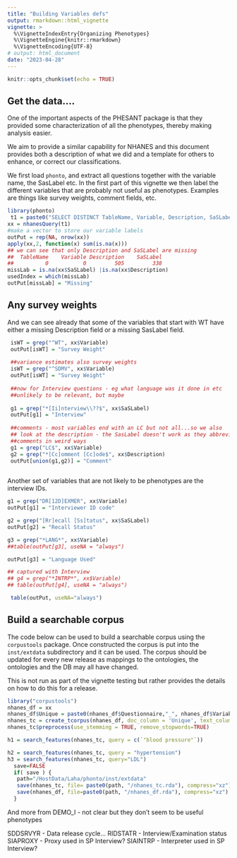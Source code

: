 ```yaml
---
title: "Building Variables defs"
output: rmarkdown::html_vignette
vignette: >
  %\VignetteIndexEntry{Organizing Phenotypes}
  %\VignetteEngine{knitr::rmarkdown}
  %\VignetteEncoding{UTF-8}
# output: html_document
date: "2023-04-28"
---
```


```r
knitr::opts_chunk$set(echo = TRUE)
```

## Get the data....
One of the important aspects of the PHESANT package is that they provided some characterization of all the phenotypes, thereby making analysis easier.

We aim to provide a similar capability for NHANES and this document provides both a description of what we did and a template for others to enhance, or correct our classifications.

We first load `phonto`, and extract all questions together with the variable name, the SasLabel etc.  In the first part of this vignette we then label the different variables that are probably not useful as phenotypes.  Examples are things like survey weights, comment fields, etc.

```r
library(phonto)
 t1 = paste0("SELECT DISTINCT TableName, Variable, Description, SaSLabel FROM  Metadata.QuestionnaireVariables")
xx = nhanesQuery(t1)
#make a vector to store our variable labels
outPut = rep(NA, nrow(xx))
apply(xx,2, function(x) sum(is.na(x)))
## we can see that only Description and SaSLabel are missing
##  TableName    Variable Description    SaSLabel
##          0           0         505         338
missLab = is.na(xx$SaSLabel) |is.na(xx$Description)
usedIndex = which(missLab)
outPut[missLab] = "Missing"
```

## Any survey weights


And we can see already that some of the variables that start with WT have either a missing Description field or a missing SasLabel field.
```r
 isWT = grep("^WT", xx$Variable)
 outPut[isWT] = "Survey Weight"
 
 ##variance estimates also survey weights
 isWT = grep("^SDMV", xx$Variable)
 outPut[isWT] = "Survey Weight"
 
 ##now for Interview questions - eg what language was it done in etc
 ##unlikely to be relevant, but maybe
 
 g1 = grep("*[Ii]nterview\\??$", xx$SaSLabel)
 outPut[g1] = "Interview"
 
 ##comments - most variables end with an LC but not all...so we also
 ## look at the description - the SasLabel doesn't work as they abbreviate
 ##comments in weird ways
 g1 = grep("LC$", xx$Variable)
 g2 = grep("*[Cc]omment [Cc]ode$", xx$Description)
 outPut[union(g1,g2)] = "Comment"
 
```

Another set of variables that are not likely to be phenotypes are the interview IDs.

```r
g1 = grep("DR[12D]EXMER", xx$Variable)
outPut[g1] = "Interviewer ID code"

g2 = grep("[Rr]ecall [Ss]tatus", xx$SaSLabel)
outPut[g2] = "Recall Status"

g3 = grep("*LANG*", xx$Variable)
##table(outPut[g3], useNA = "always")

outPut[g3] = "Language Used"

## captured with Interview
## g4 = grep("*INTRP*", xx$Variable)
## table(outPut[g4], useNA = "always")
```


```r
 table(outPut, useNA="always")
```

## Build a searchable corpus

The code below can be used to build a searchable corpus using the `corpustools` package.  Once constructed the corpus is put into the `inst/extdata` subdirectory and it can be used.  The corpus should be updated for every new release as mappings to the ontologies, the ontologies and the DB may all have changed.

This is not run as part of the vignette testing but rather provides the details on how to do this for a release.

```r
library("corpustools")
nhanes_df = xx
nhanes_df$Unique = paste0(nhanes_df$Questionnaire,"_", nhanes_df$Variable)
nhanes_tc = create_tcorpus(nhanes_df, doc_column = 'Unique', text_columns = 'Description')
nhanes_tc$preprocess(use_stemming = TRUE, remove_stopwords=TRUE)

h1 = search_features(nhanes_tc, query = c(`"blood pressure"`))

h2 = search_features(nhanes_tc, query = "hypertension")
h3 = search_features(nhanes_tc, query="LDL")
  save=FALSE
  if( save ) {
   path="/HostData/Laha/phonto/inst/extdata"
   save(nhanes_tc, file= paste0(path, "/nhanes_tc.rda"), compress="xz")
   save(nhanes_df, file=paste0(path, "/nhanes_df.rda"), compress="xz")
  }


```
 And more from DEMO_I - not clear but they don't seem to be useful phenotypes

 SDDSRVYR - Data release cycle...
 RIDSTATR - Interview/Examination status
 SIAPROXY - Proxy used in SP Interview?
 SIAINTRP - Interpreter used in SP Interview?

